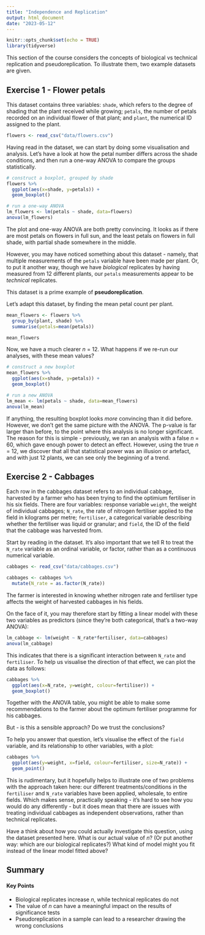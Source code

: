 ---
title: "Independence and Replication"
output: html_document
date: "2023-05-12"
---

```{r setup, include=FALSE}
knitr::opts_chunk$set(echo = TRUE)
library(tidyverse)
```

This section of the course considers the concepts of biological vs technical replication and pseudoreplication. To illustrate them, two example datasets are given.

## Exercise 1 - Flower petals

This dataset contains three variables: `shade`, which refers to the degree of shading that the plant received while growing; `petals`, the number of petals recorded on an individual flower of that plant; and `plant`, the numerical ID assigned to the plant.

```{r, results='hide', message=FALSE}
flowers <- read_csv("data/flowers.csv")
```

Having read in the dataset, we can start by doing some visualisation and analysis. Let's have a look at how the petal number differs across the shade conditions, and then run a one-way ANOVA to compare the groups statistically.

```{r}
# construct a boxplot, grouped by shade
flowers %>%
  ggplot(aes(x=shade, y=petals)) +
  geom_boxplot()

# run a one-way ANOVA
lm_flowers <- lm(petals ~ shade, data=flowers)
anova(lm_flowers)
```

The plot and one-way ANOVA are both pretty convincing. It looks as if there are most petals on flowers in full sun, and the least petals on flowers in full shade, with partial shade somewhere in the middle.

However, you may have noticed something about this dataset - namely, that multiple measurements of the `petals` variable have been made per plant. Or, to put it another way, though we have *biological* replicates by having measured from 12 different plants, our `petals` measurements appear to be *technical* replicates.

This dataset is a prime example of **pseudoreplication**.

Let's adapt this dataset, by finding the mean petal count per plant.

```{r, message=FALSE}
mean_flowers <- flowers %>%
  group_by(plant, shade) %>%
  summarise(petals=mean(petals))

mean_flowers
```

Now, we have a much clearer *n* = 12. What happens if we re-run our analyses, with these mean values?

```{r}
# construct a new boxplot
mean_flowers %>%
  ggplot(aes(x=shade, y=petals)) +
  geom_boxplot()

# run a new ANOVA
lm_mean <- lm(petals ~ shade, data=mean_flowers)
anova(lm_mean)
```

If anything, the resulting boxplot looks *more* convincing than it did before. However, we don't get the same picture with the ANOVA. The p-value is far larger than before, to the point where this analysis is no longer significant. The reason for this is simple - previously, we ran an analysis with a false *n* = 60, which gave enough power to detect an effect. However, using the true *n* = 12, we discover that all that statistical power was an illusion or artefact, and with just 12 plants, we can see only the beginning of a trend.

## Exercise 2 - Cabbages

Each row in the cabbages dataset refers to an individual cabbage, harvested by a farmer who has been trying to find the optimium fertiliser in his six fields. There are four variables: response variable `weight`, the weight of individual cabbages; `N_rate`, the rate of nitrogen fertiliser applied to the field in kilograms per metre; `fertiliser`, a categorical variable describing whether the fertiliser was liquid or granular; and `field`, the ID of the field that the cabbage was harvested from.

Start by reading in the dataset. It's also important that we tell R to treat the `N_rate` variable as an ordinal variable, or factor, rather than as a continuous numerical variable.

```{R, message=FALSE}
cabbages <- read_csv("data/cabbages.csv")

cabbages <- cabbages %>%
  mutate(N_rate = as.factor(N_rate))
```

The farmer is interested in knowing whether nitrogen rate and fertiliser type affects the weight of harvested cabbages in his fields.

On the face of it, you may therefore start by fitting a linear model with these two variables as predictors (since they're both categorical, that's a two-way ANOVA):

```{R}
lm_cabbage <- lm(weight ~ N_rate*fertiliser, data=cabbages)
anova(lm_cabbage)
```

This indicates that there is a significant interaction between `N_rate` and `fertiliser`. To help us visualise the direction of that effect, we can plot the data as follows:

```{R}
cabbages %>%
  ggplot(aes(x=N_rate, y=weight, colour=fertiliser)) +
  geom_boxplot()
```

Together with the ANOVA table, you might be able to make some recommendations to the farmer about the optimum fertiliser programme for his cabbages.

But - is this a sensible approach? Do we trust the conclusions?

To help you answer that question, let's visualise the effect of the `field` variable, and its relationship to other variables, with a plot:

```{R}
cabbages %>%
  ggplot(aes(y=weight, x=field, colour=fertiliser, size=N_rate)) +
  geom_point()
```

This is rudimentary, but it hopefully helps to illustrate one of two problems with the approach taken here: our different treatments/conditions in the `fertiliser` and `N_rate` variables have been applied, wholesale, to entire fields. Which makes sense, practically speaking - it's hard to see how you would do any differently - but it does mean that there are issues with treating individual cabbages as independent observations, rather than technical replicates.

Have a think about how you could actually investigate this question, using the dataset presented here. What is our actual value of *n*? (Or put another way: which are our biological replicates?) What kind of model might you fit instead of the linear model fitted above?

## Summary

::: {.callout-tip}
#### Key Points

- Biological replicates increase *n*, while technical replicates do not
- The value of *n* can have a meaningful impact on the results of significance tests
- Pseudoreplication in a sample can lead to a researcher drawing the wrong conclusions
:::